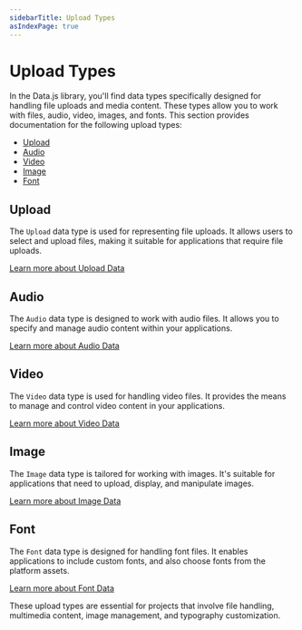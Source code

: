 ```yaml
---
sidebarTitle: Upload Types
asIndexPage: true
---
```


# Upload Types

In the Data.js library, you'll find data types specifically designed for handling file uploads and media content. These types allow you to work with files, audio, video, images, and fonts. This section provides documentation for the following upload types:

- [Upload](upload-types/uploaddata.md)
- [Audio](upload-types/audiodata.md)
- [Video](upload-types/videodata.md)
- [Image](upload-types/imagedata.md)
- [Font](upload-types/fontdata.md)

## Upload

The `Upload` data type is used for representing file uploads. It allows users to select and upload files, making it suitable for applications that require file uploads.

[Learn more about Upload Data](upload-types/uploaddata.md)

## Audio

The `Audio` data type is designed to work with audio files. It allows you to specify and manage audio content within your applications.

[Learn more about Audio Data](upload-types/audiodata.md)

## Video

The `Video` data type is used for handling video files. It provides the means to manage and control video content in your applications.

[Learn more about Video Data](upload-types/videodata.md)

## Image

The `Image` data type is tailored for working with images. It's suitable for applications that need to upload, display, and manipulate images.

[Learn more about Image Data](upload-types/imagedata.md)

## Font

The `Font` data type is designed for handling font files. It enables applications to include custom fonts, and also choose fonts from the platform assets.

[Learn more about Font Data](upload-types/fontdata.md)

These upload types are essential for projects that involve file handling, multimedia content, image management, and typography customization.
